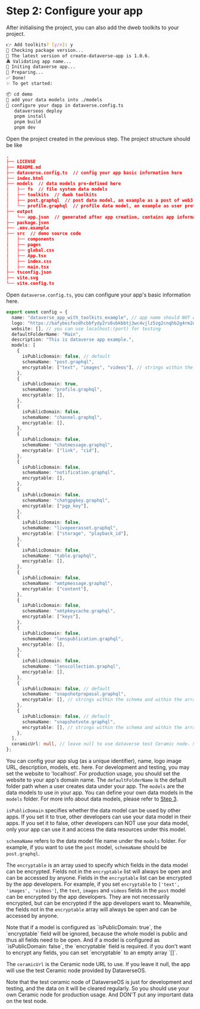 
# Step 2: Configure your app

After initialising the project, you can also add the dweb toolkits to your project.

```sh
👉 Add toolkits? [y/n]: y
🚧 Checking package version...
🚥 The latest version of create-dataverse-app is 1.0.6.
🚔 Validating app name...
🚎 Initing dataverse app...
🛟 Preparing...
✅ Done!
✨ To get started:

📦 cd demo
🔧 add your data models into ./models
🔧 configure your dapp in dataverse.config.ts
   dataverseos deploy
   pnpm install
   pnpm build
   pnpm dev
```

Open the project created in the previous step. The project structure should be like

```json
.
├── LICENSE
├── README.md
├── dataverse.config.ts  // config your app basic information here
├── index.html
├── models  // data models pre-defined here
│   ├── fs  // file system data models
│   ├── toolkits  // dweb toolkits
│   ├── post.graphql  // post data model, an example as a post of web3 social app
│   └── profile.graphql  // profile data model, an example as user profile of web3 social
├── output
│   └── app.json  // generated after app creation, contains app information
├── package.json
├── .env.example
├── src  // demo source code
│   ├── components
│   ├── pages
│   ├── global.css
│   ├── App.tsx
│   ├── index.css
│   ├── main.tsx
├── tsconfig.json
├── vite.svg
└── vite.config.ts
```

Open `dataverse.config.ts`, you can configure your app's basic information here.

```typescript
export const config = {
  name: "dataverse_app_with_toolkits_example", // app name should NOT contain "-"
  logo: "https://bafybeifozdhcbbfydy2rs6vbkbbtj3wc4vjlz5zg2cnqhb2g4rm2o5ldna.ipfs.w3s.link/dataverse.svg",
  website: [], // you can use localhost:(port) for testing
  defaultFolderName: "Main",
  description: "This is dataverse app example.",
  models: [
    {
      isPublicDomain: false, // default
      schemaName: "post.graphql",
      encryptable: ["text", "images", "videos"], // strings within the schema and within the array represent fields that may be encrypted, while fields within the schema but not within the array represent fields that will definitely not be encrypted
    },
    {
      isPublicDomain: true,
      schemaName: "profile.graphql",
      encryptable: [],
    },
    {
      isPublicDomain: false,
      schemaName: "channel.graphql",
      encryptable: [],
    },
    {
      isPublicDomain: false,
      schemaName: "chatmessage.graphql",
      encryptable: ["link", "cid"],
    },
    {
      isPublicDomain: false,
      schemaName: "notification.graphql",
      encryptable: [],
    },
    {
      isPublicDomain: false,
      schemaName: "chatgpgkey.graphql",
      encryptable: ["pgp_key"],
    },
    {
      isPublicDomain: false,
      schemaName: "livepeerasset.graphql",
      encryptable: ["storage", "playback_id"],
    },
    {
      isPublicDomain: false,
      schemaName: "table.graphql",
      encryptable: [],
    },
    {
      isPublicDomain: false,
      schemaName: "xmtpmessage.graphql",
      encryptable: ["content"],
    },
    {
      isPublicDomain: false,
      schemaName: "xmtpkeycache.graphql",
      encryptable: ["keys"],
    },
    {
      isPublicDomain: false,
      schemaName: "lenspublication.graphql",
      encryptable: [],
    },
    {
      isPublicDomain: false,
      schemaName: "lenscollection.graphql",
      encryptable: [],
    },
    {
      isPublicDomain: false, // default
      schemaName: "snapshotproposal.graphql",
      encryptable: [], // strings within the schema and within the array represent fields that may be encrypted, while fields within the schema but not within the array represent fields that will definitely not be encrypted
    },
    {
      isPublicDomain: false, // default
      schemaName: "snapshotvote.graphql",
      encryptable: [], // strings within the schema and within the array represent fields that may be encrypted, while fields within the schema but not within the array represent fields that will definitely not be encrypted
    },
  ],
  ceramicUrl: null, // leave null to use dataverse test Ceramic node. Set to {Your Ceramic node Url} for mainnet, should start with "https://".
};
```

You can config your app slug (as a unique identifier), name, logo image URL, description,
models, etc. here. For development and testing, you may set the website to 'localhost'.
For production usage, you should set the website to your app's domain name. The `defaultFolderName`
is the default folder path when a user creates data under your app.
The `models` are the data models to use in your app. You can define your own data models in the `models` folder.
For more info about data models, please refer to [Step 3](#step-3-customize-data-models).

`isPublicDomain` specifies whether the data model can be used by other apps. If you set it to true, other developers
can use your data model in their apps. If you set it to false, other developers can NOT use your data model, only
your app can use it and access the data resources under this model.

`schemaName` refers to the data model file name under the `models` folder. For example, if you want to use the `post` model,
`schemaName` should be `post.graphql`.

The `encryptable` is an array used to specify which fields in the data model can be encrypted. Fields not in the `encryptable` list
will always be open and can be accessed by anyone. Fields in the `encryptable` list can be encrypted by the app developers.
For example, if you set `encryptable` to `['text', 'images', 'videos']`, the `text`, `images` and `videos` fields in the `post` model
can be encrypted by the app developers. They are not necessarily encrypted, but can be encrypted if the app developers want to.
Meanwhile, the fields not in the `encryptable` array will always be open and can be accessed by anyone.

<Callout type="info">
  Note that if a model is configured as `isPublicDomain: true`, the
  `encryptable` field will be ignored, because the whole model is public and
  thus all fields need to be open. And if a model is configured as
  `isPublicDomain: false`, the `encryptable` field is required. if you don't
  want to encrypt any fields, you can set `encryptable` to an empty array `[]`.
</Callout>

The `ceramicUrl` is the Ceramic node URL to use. If you leave it null, the app will use the test Ceramic node
provided by DataverseOS.

<Callout>
  Note that the test ceramic node of DataverseOS is just for development and
  testing, and the data on it will be cleared regularly. So you should use your
  own Ceramic node for production usage. And DON'T put any important data on
  the test node.
</Callout>
